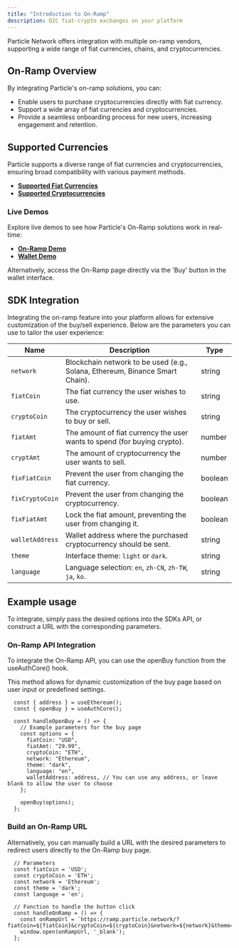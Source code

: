 ```yaml
---
title: "Introduction to On-Ramp"
description: D2C fiat-crypto exchanges on your platform
---
```


Particle Network offers integration with multiple on-ramp vendors, supporting a wide range of fiat currencies, chains, and cryptocurrencies.

## On-Ramp Overview

By integrating Particle's on-ramp solutions, you can:
- Enable users to purchase cryptocurrencies directly with fiat currency.
- Support a wide array of fiat currencies and cryptocurrencies.
- Provide a seamless onboarding process for new users, increasing engagement and retention.

## Supported Currencies
Particle supports a diverse range of fiat currencies and cryptocurrencies, ensuring broad compatibility with various payment methods.

- **[Supported Fiat Currencies](https://ramp.particle.network/supported_fiat.html)**
- **[Supported Cryptocurrencies](https://ramp.particle.network/supported_cryptocurrencies.html)**

### Live Demos
Explore live demos to see how Particle's On-Ramp solutions work in real-time:

- **[On-Ramp Demo](https://ramp.particle.network/)**
- **[Wallet Demo](https://wallet.particle.network/)**

<Note>Alternatively, access the On-Ramp page directly via the 'Buy' button in the wallet interface.</Note>

## SDK Integration
Integrating the on-ramp feature into your platform allows for extensive customization of the buy/sell experience. Below are the parameters you can use to tailor the user experience:

| Name           | Description                                                                 | Type    |
|----------------|-----------------------------------------------------------------------------|---------|
| `network`      | Blockchain network to be used (e.g., Solana, Ethereum, Binance Smart Chain).| string  |
| `fiatCoin`     | The fiat currency the user wishes to use.                                   | string  |
| `cryptoCoin`   | The cryptocurrency the user wishes to buy or sell.                          | string  |
| `fiatAmt`      | The amount of fiat currency the user wants to spend (for buying crypto).    | number  |
| `cryptAmt`     | The amount of cryptocurrency the user wants to sell.                        | number  |
| `fixFiatCoin`  | Prevent the user from changing the fiat currency.                           | boolean |
| `fixCryptoCoin`| Prevent the user from changing the cryptocurrency.                          | boolean |
| `fixFiatAmt`   | Lock the fiat amount, preventing the user from changing it.                 | boolean |
| `walletAddress`| Wallet address where the purchased cryptocurrency should be sent.           | string  |
| `theme`        | Interface theme: `light` or `dark`.                                         | string  |
| `language`     | Language selection: `en`, `zh-CN`, `zh-TW`, `ja`, `ko`.                     | string  |

## Example usage

To integrate, simply pass the desired options into the SDKs API, or construct a URL with the corresponding parameters.

### On-Ramp API Integration


To integrate the On-Ramp API, you can use the openBuy function from the useAuthCore() hook. 

This method allows for dynamic customization of the buy page based on user input or predefined settings.

```tsx App.tsx
  const { address } = useEthereum();
  const { openBuy } = useAuthCore();

  const handleOpenBuy = () => {
    // Example parameters for the buy page
    const options = {
      fiatCoin: "USD",
      fiatAmt: "29.99",
      cryptoCoin: "ETH",
      network: "Ethereum",
      theme: "dark",
      language: "en",
      walletAddress: address, // You can use any address, or leave blank to allow the user to choose
    };

    openBuy(options);
  };
```

### Build an On-Ramp URL

Alternatively, you can manually build a URL with the desired parameters to redirect users directly to the On-Ramp buy page.

```tsx App.tsx
  // Parameters
  const fiatCoin = 'USD';
  const cryptoCoin = 'ETH';
  const network = 'Ethereum';
  const theme = 'dark';
  const language = 'en';

  // Function to handle the button click
  const handleOnRamp = () => {
    const onRampUrl = `https://ramp.particle.network/?fiatCoin=${fiatCoin}&cryptoCoin=${cryptoCoin}&network=${network}&theme=${theme}&language=${language}`;
    window.open(onRampUrl, '_blank');
  };
```
